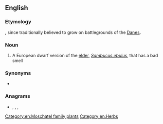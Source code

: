 ==English==

===Etymology===
{{compound|Dane|wort|lang=en}}, since traditionally believed to grow on battlegrounds of the [[Dane]]s.

===Noun===
{{wikipedia}}
{{en-noun}}

# A European dwarf version of the [[elder]], ''[[Sambucus ebulus]]'', that has a bad smell

===Synonyms===
* {{l|en|dwarf elder}}

===Anagrams===
* {{l|en|downrate}}, {{l|en|tear down}}, {{l|en|teardown}}, {{l|en|tear-down}}
[[Category:en:Moschatel family plants]]
[[Category:en:Herbs]]